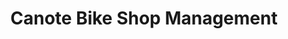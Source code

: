 ---
title: "Canote Bike Shop Management"
description: "SaaS to help small bike businesses to thrive by managing and marketing their customers."
status: "In Progress"
tags: ["SaaS", "React", "Node.js", "MongoDB"]
link: "#"
github: "#"
image: "/placeholder.svg?height=200&width=400"
featured: true
order: 1
---